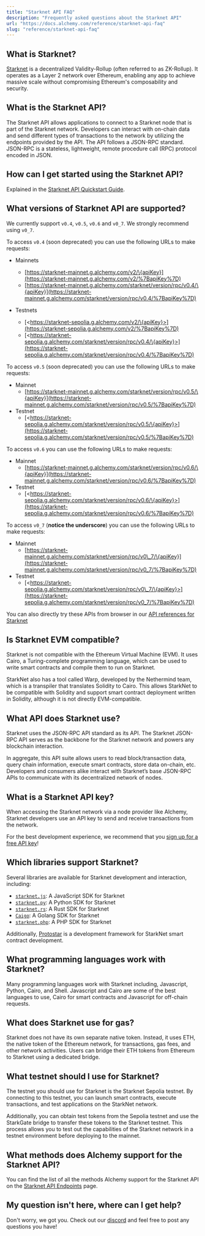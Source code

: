 ```yaml
---
title: "Starknet API FAQ"
description: "Frequently asked questions about the Starknet API"
url: "https://docs.alchemy.com/reference/starknet-api-faq"
slug: "reference/starknet-api-faq"
---
```



## What is Starknet?

[Starknet](https://starkware.co/starknet/) is a decentralized Validity-Rollup (often referred to as ZK-Rollup). It operates as a Layer 2 network over Ethereum, enabling any app to achieve massive scale without compromising Ethereum's composability and security.

## What is the Starknet API?

The Starknet API allows applications to connect to a Starknet node that is part of the Starknet network. Developers can interact with on-chain data and send different types of transactions to the network by utilizing the endpoints provided by the API. The API follows a JSON-RPC standard. JSON-RPC is a stateless, lightweight, remote procedure call (RPC) protocol encoded in JSON.

## How can I get started using the Starknet API?

Explained in the [Starknet API Quickstart Guide](/reference/starknet-api-quickstart#getting-started-instructions).

## What versions of Starknet API are supported?

We currently support `v0.4`, `v0.5`, `v0.6` and `v0_7`. We strongly recommend using `v0_7`.

To access `v0.4` (soon deprecated) you can use the following URLs to make requests:

* Mainnets

  * [https://starknet-mainnet.g.alchemy.com/v2/\{apiKey}](https://starknet-mainnet.g.alchemy.com/v2/%7BapiKey%7D)
  * [https://starknet-mainnet.g.alchemy.com/starknet/version/rpc/v0.4/\{apiKey}](https://starknet-mainnet.g.alchemy.com/starknet/version/rpc/v0.4/%7BapiKey%7D)

* Testnets

  * [\<https://starknet-sepolia.g.alchemy.com/v2/\{apiKey}>](https://starknet-sepolia.g.alchemy.com/v2/%7BapiKey%7D)
  * [\<https://starknet-sepolia.g.alchemy.com/starknet/version/rpc/v0.4/\{apiKey}>](https://starknet-sepolia.g.alchemy.com/starknet/version/rpc/v0.4/%7BapiKey%7D)

To access `v0.5` (soon deprecated) you can use the following URLs to make requests:

* Mainnet
  * [https://starknet-mainnet.g.alchemy.com/starknet/version/rpc/v0.5/\{apiKey}](https://starknet-mainnet.g.alchemy.com/starknet/version/rpc/v0.5/%7BapiKey%7D)
* Testnet
  * [\<https://starknet-sepolia.g.alchemy.com/starknet/version/rpc/v0.5/\{apiKey}>](https://starknet-sepolia.g.alchemy.com/starknet/version/rpc/v0.5/%7BapiKey%7D)

To access `v0.6` you can use the following URLs to make requests:

* Mainnet
  * [https://starknet-mainnet.g.alchemy.com/starknet/version/rpc/v0.6/\{apiKey}](https://starknet-mainnet.g.alchemy.com/starknet/version/rpc/v0.6/%7BapiKey%7D)
* Testnet
  * [\<https://starknet-sepolia.g.alchemy.com/starknet/version/rpc/v0.6/\{apiKey}>](https://starknet-sepolia.g.alchemy.com/starknet/version/rpc/v0.6/%7BapiKey%7D)

To access `v0_7` (**notice the underscore**) you can use the following URLs to make requests:

* Mainnet
  * [https://starknet-mainnet.g.alchemy.com/starknet/version/rpc/v0\_7/\{apiKey}](https://starknet-mainnet.g.alchemy.com/starknet/version/rpc/v0_7/%7BapiKey%7D)
* Testnet
  * [\<https://starknet-sepolia.g.alchemy.com/starknet/version/rpc/v0\_7/\{apiKey}>](https://starknet-sepolia.g.alchemy.com/starknet/version/rpc/v0_7/%7BapiKey%7D)

You can also directly try these APIs from browser in our [API references for Starknet](/reference/starknet-api-endpoints)

## Is Starknet EVM compatible?

Starknet is not compatible with the Ethereum Virtual Machine (EVM). It uses Cairo, a Turing-complete programming language, which can be used to write smart contracts and compile them to run on Starknet.

StarkNet also has a tool called Warp, developed by the Nethermind team, which is a transpiler that translates Solidity to Cairo. This allows StarkNet to be compatible with Solidity and support smart contract deployment written in Solidity, although it is not directly EVM-compatible​.

## What API does Starknet use?

Starknet uses the JSON-RPC API standard as its API. The Starknet JSON-RPC API serves as the backbone for the Starknet network and powers any blockchain interaction.

In aggregate, this API suite allows users to read block/transaction data, query chain information, execute smart contracts, store data on-chain, etc. Developers and consumers alike interact with Starknet’s base JSON-RPC APIs to communicate with its decentralized network of nodes.

## What is a Starknet API key?

When accessing the Starknet network via a node provider like Alchemy, Starknet developers use an API key to send and receive transactions from the network.

For the best development experience, we recommend that you [sign up for a free API key](https://dashboard.alchemy.com/signup/?a=starknet-docs)!

## Which libraries support Starknet?

Several libraries are available for Starknet development and interaction, including:

* [`starknet.js`](https://www.starknetjs.com/): A JavaScript SDK for Starknet
* [`starknet.py`](https://github.com/software-mansion/starknet.py): A Python SDK for Starknet
* [`starknet.rs`](https://github.com/xJonathanLEI/starknet-rs): A Rust SDK for Starknet
* [`Caigo`](https://github.com/dontpanicdao/caigo): A Golang SDK for Starknet
* [`starknet.php`](https://github.com/Starknet-php/starknet.php): A PHP SDK for Starknet

Additionally, [Protostar](https://github.com/software-mansion/protostar) is a development framework for StarkNet smart contract development.

## What programming languages work with Starknet?

Many programming languages work with Starknet including, Javascript, Python, Cairo, and Shell. Javascript and Cairo are some of the best languages to use, Cairo for smart contracts and Javascript for off-chain requests.

## What does Starknet use for gas?

Starknet does not have its own separate native token. Instead, it uses ETH, the native token of the Ethereum network, for transactions, gas fees, and other network activities. Users can bridge their ETH tokens from Ethereum to Starknet using a dedicated bridge.

## What testnet should I use for Starknet?

The testnet you should use for Starknet is the Starknet Sepolia testnet. By connecting to this testnet, you can launch smart contracts, execute transactions, and test applications on the StarkNet network.

Additionally, you can obtain test tokens from the Sepolia testnet and use the StarkGate bridge to transfer these tokens to the Starknet testnet. This process allows you to test out the capabilities of the Starknet network in a testnet environment before deploying to the mainnet.

## What methods does Alchemy support for the Starknet API?

You can find the list of all the methods Alchemy support for the Starknet API on the [Starknet API Endpoints](/reference/starknet-getclasshashat) page.

## My question isn't here, where can I get help?

Don't worry, we got you. Check out our [discord](https://alchemy.com/discord) and feel free to post any questions you have!
